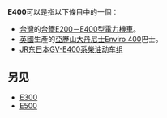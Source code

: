 {{DisambigNav|E|400}}
'''E400'''可以是指以下條目中的一個︰

*[[台灣|台灣]]的[[台鐵E200－E400型電力機車|台鐵E200－E400型電力機車]]。
*[[英國|英國]]生產的[[亞歷山大丹尼士Enviro_400|亞歷山大丹尼士Enviro 400]]巴士。
*[[JR东日本GV-E400系柴油动车组|JR东日本GV-E400系柴油动车组]]

==另见==
* [[E300|E300]]
* [[E500|E500]]

{{消歧义}}